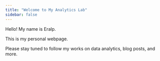```yaml
---
title: "Welcome to My Analytics Lab"
sidebar: false 
---
```


Hello! My name is Eralp.

This is my personal webpage.

Please stay tuned to follow my works on data analytics, blog posts, and more.